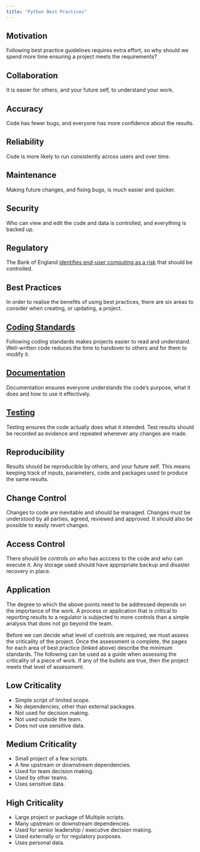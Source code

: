 ```yaml
---
title: "Python Best Practices"
---
```


## Motivation

Following best practice guidelines requires extra effort, so why should we spend more time
ensuring a project meets the requirements?

::::: {.grid}

:::: {.g-col-4}

::: {.callout-caution}
## Collaboration
It is easier for others, and your future self, to understand your work.
:::

::::

:::: {.g-col-4}

::: {.callout-caution}
## Accuracy
Code has fewer bugs, and everyone has more confidence about the results.
:::

::::

:::: {.g-col-4}

::: {.callout-caution}
## Reliability
Code is more likely to run consistently across users and over time.
:::

::::

:::: {.g-col-4}

::: {.callout-caution}
## Maintenance
Making future changes, and fixing bugs, is much easier and quicker.
:::

::::

:::: {.g-col-4}

::: {.callout-caution}
## Security
Who can view and edit the code and data is controlled, and everything is backed up.
:::

::::

:::: {.g-col-4}

::: {.callout-caution}
## Regulatory
The Bank of England [identifies end-user computing as a risk](https://www.bankofengland.co.uk/-/media/boe/files/prudential-regulation/publication/solvency-ii-internal-model-approved-process-data-review-findings-09-02-2016.pdf?la=en&hash=873ED57439F79A32D0F00D7255BC0E436E9F85E5)
that should be controlled.
:::

::::

:::::

## Best Practices

In order to realise the benefits of using best practices, there are six areas to consider
when creating, or updating, a project.

::::: {.grid}

:::: {.g-col-4}

::: {.callout-tip}
## [Coding Standards](coding-standards/index.qmd)

Following coding standards makes projects easier to read and understand. Well-written code
reduces the time to handover to others and for them to modify it.
:::

::::

:::: {.g-col-4}

::: {.callout-tip}
## [Documentation](documentation/index.qmd)
Documentation ensures everyone understands the code's purpose, what it does and how to use
it effectively.
:::

::::

:::: {.g-col-4}

::: {.callout-tip}
## [Testing](testing/index.qmd)
Testing ensures the code actually does what it intended. Test results should be recorded
as evidence and repeated whenever any changes are made.
:::

::::

:::: {.g-col-4}

::: {.callout-tip}
## Reproducibility
Results should be reproducible by others, and your future self. This means keeping track
of inputs, parameters, code and packages used to produce the same results.
:::

::::

:::: {.g-col-4}

::: {.callout-tip}
## Change Control
Changes to code are inevitable and should be managed. Changes must be understood by all
parties, agreed, reviewed and approved. It should also be possible to easily revert
changes.
:::

::::

:::: {.g-col-4}

::: {.callout-tip}
## Access Control
There should be controls on who has acccess to the code and who can execute it. Any
storage used should have appropriate backup and disaster recovery in place.
:::

::::

:::::

## Application

The degree to which the above points need to be addressed depends on the importance of the
work. A process or application that is critical to reporting results to a regulator is
subjected to more controls than a simple analysis that does not go beyond the team.

Before we can decide what level of controls are required, we must assess the criticality
of the project. Once the assessment is complete, the pages for each area of best practice
(linked above) describe the minimum standards. The following can be used as a guide when
assessing the criticality of a piece of work. If any of the bullets are true, then the
project meets that level of assessment.

::::: {.grid}

:::: {.g-col-4}

::: {.callout-note}
## Low Criticality
- Simple script of limited scope.
- No dependencies, other than external packages.
- Not used for decision making.
- Not used outside the team.
- Does not use sensitive data.
:::

::::

:::: {.g-col-4}

::: {.callout-warning}
## Medium Criticality
- Small project of a few scripts.
- A few upstream or downstream dependencies.
- Used for team decision making.
- Used by other teams.
- Uses sensitive data.
:::

::::

:::: {.g-col-4}

::: {.callout-important}
## High Criticality
- Large project or package of Multiple scripts.
- Many upstream or downstream dependencies.
- Used for senior leadership / executive decision making.
- Used externally or for regulatory purposes.
- Uses personal data.
:::

::::

:::::
